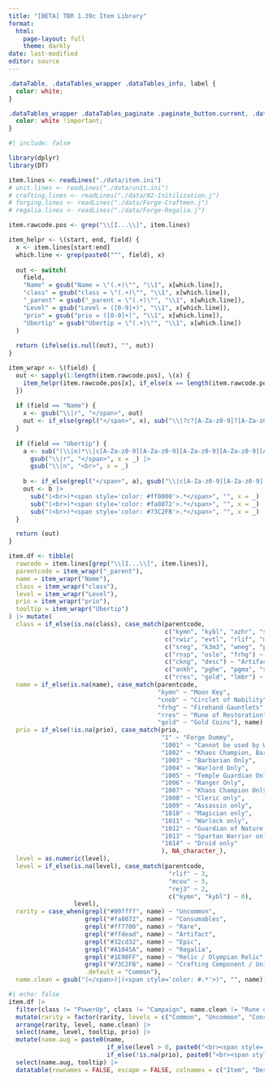 ```yaml
---
title: "[BETA] TBR 1.39c Item Library"
format:
  html:
    page-layout: full
    theme: darkly
date: last-modified
editor: source
---
```


<!-- 
To-do: 
- CSS Theme of the Item Library... 
- Table filters
- Table functionality
- Icons: https://docs.google.com/spreadsheets/d/1OMMIJZ8maoltPFcY_ZSSS4WaUr9ReJKe1DqFHDrFmYQ/edit?gid=583245039#gid=583245039&fvid=383852340
- Acquisition
- Filter out Olympian Gemstone Fragments; Iron Key
-->

```css
.dataTable, .dataTables_wrapper .dataTables_info, label {
  color: white;
}

.dataTables_wrapper .dataTables_paginate .paginate_button.current, .dataTables_wrapper .dataTables_paginate .paginate_button.current:hover, .dataTables_wrapper .dataTables_paginate .paginate_button.disabled, .dataTables_wrapper .dataTables_paginate .paginate_button {
  color: white !important;
}
```

```r
#| include: false

library(dplyr)
library(DT)

item.lines <- readLines("./data/item.ini")
# unit.lines <- readLines("./data/unit.ini")
# crafting.lines <- readLines("./data/02-Initilization.j")
# forging.lines <- readLines("./data/Forge-Craftmen.j")
# regalia.lines <- readLines("./data/Forge-Regalia.j")

item.rawcode.pos <- grep("\\[I...\\]", item.lines)

item_helpr <- \(start, end, field) {
  x <- item.lines[start:end]
  which.line <- grep(paste0("^", field), x)
  
  out <- switch(
    field,
    "Name" = gsub("Name = \"(.+)\"", "\\1", x[which.line]),
    "class" = gsub("class = \"(.+)\"", "\\1", x[which.line]),
    "_parent" = gsub("_parent = \"(.+)\"", "\\1", x[which.line]),
    "Level" = gsub("Level = ([0-9]+)", "\\1", x[which.line]),
    "prio" = gsub("prio = ([0-9]+)", "\\1", x[which.line]),
    "Ubertip" = gsub("Ubertip = \"(.+)\"", "\\1", x[which.line])
  )
  
  return (ifelse(is.null(out), "", out))
}

item_wrapr <- \(field) {
  out <- sapply(1:length(item.rawcode.pos), \(x) {
    item_helpr(item.rawcode.pos[x], if_else(x == length(item.rawcode.pos), length(item.lines), item.rawcode.pos[x + 1] - 1), field)
  })
  
  if (field == "Name") {
    x <- gsub("\\|r", "</span>", out)
    out <- if_else(grepl("</span>", x), sub("\\|?c?[A-Za-z0-9]?[A-Za-z0-9]?([A-Za-z0-9][A-Za-z0-9][A-Za-z0-9][A-Za-z0-9][A-Za-z0-9][A-Za-z0-9])", "<span style='color: #\\1'>", x)  , x)
  }
  
  if (field == "Ubertip") {
    a <- sub("(\\|n)*\\|c[A-Za-z0-9][A-Za-z0-9][A-Za-z0-9][A-Za-z0-9][A-Za-z0-9][A-Za-z0-9][A-Za-z0-9][A-Za-z0-9]Requires Level [0-9]*\\|r", "", out) |>
      gsub("\\|r", "</span>", x = _) |>
      gsub("\\|n", "<br>", x = _)
    
    b <- if_else(grepl("</span>", a), gsub("\\|c[A-Za-z0-9][A-Za-z0-9]([A-Za-z0-9][A-Za-z0-9][A-Za-z0-9][A-Za-z0-9][A-Za-z0-9][A-Za-z0-9])", "<span style='color: #\\1'>", a), a)
    out <- b |>
      sub("(<br>)*<span style='color: #ff0000'>.*</span>", "", x = _) |>
      sub("(<br>)*<span style='color: #fa8072'>.*</span>", "", x = _) |>
      sub("(<br>)*<span style='color: #73C2FB'>.*</span>", "", x = _)
  }

  return (out)
}

item.df <- tibble(
  rawcode = item.lines[grep("\\[I...\\]", item.lines)],
  parentcode = item_wrapr("_parent"),
  name = item_wrapr("Name"),
  class = item_wrapr("class"),
  level = item_wrapr("Level"),
  prio = item_wrapr("prio"),
  tooltip = item_wrapr("Ubertip")
) |> mutate(
  class = if_else(is.na(class), case_match(parentcode,
                                           c("kymn", "kybl", "azhr", "sehr", "kygh", "bzbf") ~ "Campaign",
                                           c("rwiz", "evtl", "rlif", "mcou", "penr", "rat6", "pmna", "rde1", "rhth", "bgst", "belv", "cnob", "clsd", "ciri") ~ "Permanent",
                                           c("sreg", "k3m3", "wneg", "phea", "pman", "shea", "spro", "stwp", "shas", "sman") ~ "Purchasable",
                                           c("rnsp", "oslo", "frhg") ~ "Miscellaneous",
                                           c("ckng", "desc") ~ "Artifact",
                                           c("ankh", "pghe", "pgma", "sror", "rej3") ~ "Charged",
                                           c("rres", "gold", "lmbr") ~ "PowerUp"), class),
  name = if_else(is.na(name), case_match(parentcode,
                                         "kymn" ~ "Moon Key",
                                         "cnob" ~ "Circlet of Nobility",
                                         "frhg" ~ "Firehand Gauntlets",
                                         "rres" ~ "Rune of Restoration",
                                         "gold" ~ "Gold Coins"), name),
  prio = if_else(!is.na(prio), case_match(prio,
                                          "1" ~ "Forge Dummy",
                                          "1001" ~ "Cannot be used by Warrior classes",
                                          "1002" ~ "Khaos Champion, Barbarian, Warlord, Assassin only",
                                          "1003" ~ "Barbarian Only",
                                          "1004" ~ "Warlord Only",
                                          "1005" ~ "Temple Guardian Only",
                                          "1006" ~ "Ranger Only",
                                          "1007" ~ "Khaos Champion Only",
                                          "1008" ~ "Cleric only",
                                          "1009" ~ "Assassin only",
                                          "1010" ~ "Magician only",
                                          "1011" ~ "Warlock only",
                                          "1012" ~ "Guardian of Nature only",
                                          "1013" ~ "Spartan Warrior only",
                                          "1014" ~ "Druid only"
                                          ), NA_character_),
  level = as.numeric(level),
  level = if_else(is.na(level), case_match(parentcode,
                                            "rlif" ~ 3,
                                            "mcou" ~ 5,
                                            "rej3" ~ 2,
                                            c("kymn", "kybl") ~ 0),
                  level),
  rarity = case_when(grepl("#00ffff", name) ~ "Uncommon",
                     grepl("#fa8072", name) ~ "Consumables",
                     grepl("#ff7700", name) ~ "Rare",
                     grepl("#ffdead", name) ~ "Artifact",
                     grepl("#32cd32", name) ~ "Epic",
                     grepl("#A1045A", name) ~ "Regalia",
                     grepl("#1E90FF", name) ~ "Relic / Olympian Relic",
                     grepl("#73C2FB", name) ~ "Crafting Component / Unique Crafting Component",
                     .default = "Common"),
  name.clean = gsub("(</span>)|(<span style='color: #.*'>)", "", name))
```

```r
#| echo: false
item.df |>
  filter(class != "PowerUp", class != "Campaign", name.clean != "Rune of Restoration", !grepl("Tome of Attribute Increase", name.clean)) |>
  mutate(rarity = factor(rarity, levels = c("Common", "Uncommon", "Consumables", "Crafting Component / Unique Crafting Component", "Rare", "Artifact", "Epic", "Relic / Olympian Relic", "Regalia"), ordered = TRUE)) |>
  arrange(rarity, level, name.clean) |>
  select(name, level, tooltip, prio) |>
  mutate(name.aug = paste0(name, 
                           if_else(level > 0, paste0("<br><span style='color: #ffcc00;'>Requires Level ", level, "</span>"), ""), 
                           if_else(!is.na(prio), paste0("<br><span style='color: #ff0000;'>", prio, "</span>"), ""))) |>
  select(name.aug, tooltip) |>
  datatable(rownames = FALSE, escape = FALSE, colnames = c("Item", "Description"))
```